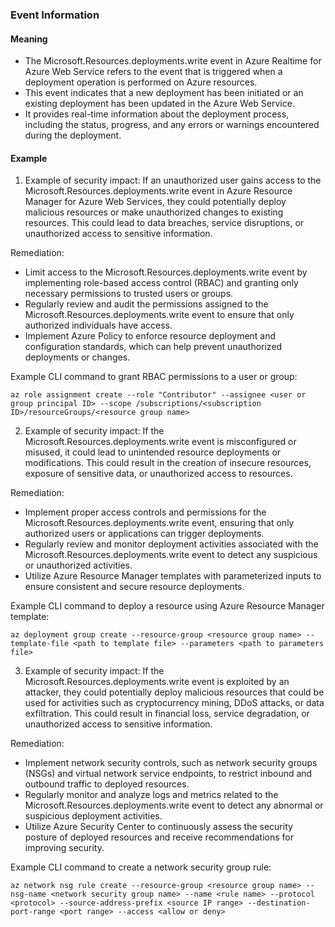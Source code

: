 
### Event Information

#### Meaning

- The Microsoft.Resources.deployments.write event in Azure Realtime for Azure Web Service refers to the event that is triggered when a deployment operation is performed on Azure resources.
- This event indicates that a new deployment has been initiated or an existing deployment has been updated in the Azure Web Service.
- It provides real-time information about the deployment process, including the status, progress, and any errors or warnings encountered during the deployment.

#### Example

1. Example of security impact: If an unauthorized user gains access to the Microsoft.Resources.deployments.write event in Azure Resource Manager for Azure Web Services, they could potentially deploy malicious resources or make unauthorized changes to existing resources. This could lead to data breaches, service disruptions, or unauthorized access to sensitive information.

Remediation:
- Limit access to the Microsoft.Resources.deployments.write event by implementing role-based access control (RBAC) and granting only necessary permissions to trusted users or groups.
- Regularly review and audit the permissions assigned to the Microsoft.Resources.deployments.write event to ensure that only authorized individuals have access.
- Implement Azure Policy to enforce resource deployment and configuration standards, which can help prevent unauthorized deployments or changes.

Example CLI command to grant RBAC permissions to a user or group:
```
az role assignment create --role "Contributor" --assignee <user or group principal ID> --scope /subscriptions/<subscription ID>/resourceGroups/<resource group name>
```

2. Example of security impact: If the Microsoft.Resources.deployments.write event is misconfigured or misused, it could lead to unintended resource deployments or modifications. This could result in the creation of insecure resources, exposure of sensitive data, or unauthorized access to resources.

Remediation:
- Implement proper access controls and permissions for the Microsoft.Resources.deployments.write event, ensuring that only authorized users or applications can trigger deployments.
- Regularly review and monitor deployment activities associated with the Microsoft.Resources.deployments.write event to detect any suspicious or unauthorized activities.
- Utilize Azure Resource Manager templates with parameterized inputs to ensure consistent and secure resource deployments.

Example CLI command to deploy a resource using Azure Resource Manager template:
```
az deployment group create --resource-group <resource group name> --template-file <path to template file> --parameters <path to parameters file>
```

3. Example of security impact: If the Microsoft.Resources.deployments.write event is exploited by an attacker, they could potentially deploy malicious resources that could be used for activities such as cryptocurrency mining, DDoS attacks, or data exfiltration. This could result in financial loss, service degradation, or unauthorized access to sensitive information.

Remediation:
- Implement network security controls, such as network security groups (NSGs) and virtual network service endpoints, to restrict inbound and outbound traffic to deployed resources.
- Regularly monitor and analyze logs and metrics related to the Microsoft.Resources.deployments.write event to detect any abnormal or suspicious deployment activities.
- Utilize Azure Security Center to continuously assess the security posture of deployed resources and receive recommendations for improving security.

Example CLI command to create a network security group rule:
```
az network nsg rule create --resource-group <resource group name> --nsg-name <network security group name> --name <rule name> --protocol <protocol> --source-address-prefix <source IP range> --destination-port-range <port range> --access <allow or deny>
```


